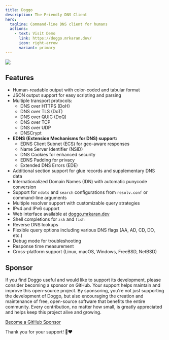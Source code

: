 ```yaml
---
title: Doggo
description: The Friendly DNS Client
hero:
  tagline: Command-line DNS client for humans
  actions:
    - text: Visit Demo
      link: https://doggo.mrkaran.dev/
      icon: right-arrow
      variant: primary
---
```


![](../../assets/doggo.png)

## Features

- Human-readable output with color-coded and tabular format
- JSON output support for easy scripting and parsing
- Multiple transport protocols:
  - DNS over HTTPS (DoH)
  - DNS over TLS (DoT)
  - DNS over QUIC (DoQ)
  - DNS over TCP
  - DNS over UDP
  - DNSCrypt
- **EDNS (Extension Mechanisms for DNS) support:**
  - EDNS Client Subnet (ECS) for geo-aware responses
  - Name Server Identifier (NSID)
  - DNS Cookies for enhanced security
  - EDNS Padding for privacy
  - Extended DNS Errors (EDE)
- Additional section support for glue records and supplementary DNS data
- Internationalized Domain Names (IDN) with automatic punycode conversion
- Support for `ndots` and `search` configurations from `resolv.conf` or command-line arguments
- Multiple resolver support with customizable query strategies
- IPv4 and IPv6 support
- Web interface available at [doggo.mrkaran.dev](https://doggo.mrkaran.dev)
- Shell completions for `zsh` and `fish`
- Reverse DNS lookups
- Flexible query options including various DNS flags (AA, AD, CD, DO, etc.)
- Debug mode for troubleshooting
- Response time measurement
- Cross-platform support (Linux, macOS, Windows, FreeBSD, NetBSD)

## Sponsor

If you find Doggo useful and would like to support its development, please consider becoming a sponsor on GitHub. Your support helps maintain and improve this open-source project.
By sponsoring, you're not just supporting the development of Doggo, but also encouraging the creation and maintenance of free, open-source software that benefits the entire community. Every contribution, no matter how small, is greatly appreciated and helps keep this project alive and growing.

[Become a GitHub Sponsor](https://github.com/sponsors/mr-karan)

Thank you for your support! 🐶❤️
